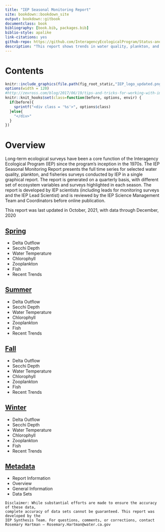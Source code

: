 ```yaml
--- 
title: "IEP Seasonal Monitoring Report"
site: bookdown::bookdown_site
output: bookdown::gitbook
documentclass: book
bibliography: [book.bib, packages.bib]
biblio-style: apalike
link-citations: yes
github-repo: https://github.com/InteragencyEcologicalProgram/Status-and-Trends
description: "This report shows trends in water quality, plankton, and fish across multiple IEP surveys."
---
```


# Contents

```r
knitr::include_graphics(file.path(fig_root_static,"IEP_logo_updated.png"))
options(width = 120)
#http://zevross.com/blog/2017/06/19/tips-and-tricks-for-working-with-images-and-figures-in-r-markdown-documents/#style-your-image-environment-with-css
knitr::knit_hooks$set(class=function(before, options, envir) {
  if(before){
    sprintf("<div class = '%s'>", options$class)
  }else{
    "</div>"
  }
})
```

# Overview {#index}

Long-term ecological surveys have been a core function of the Interagency Ecological Program (IEP) since the program’s inception in the 1970s. The IEP Seasonal Monitoring Report presents the full time series for selected water quality, plankton, and fisheries surveys conducted by IEP in a single graphical report.  The report is generated on a quarterly basis, with different set of ecosystem variables and surveys highlighted in each season. The report is developed by IEP scientists (including leads for monitoring surveys and the IEP Lead Scientist) and is reviewed by the IEP Science Management Team and Coordinators before online publication. 
 
This report was last updated in October, 2021, with data through December, 2020


<h2>[Spring](Spring.html)</h2>

  * Delta Outflow
  * Secchi Depth
  * Water Temperature
  * Chlorophyll
  * Zooplankton
  * Fish
  * Recent Trends

<h2>[Summer](Summer.html)</h2>

  * Delta Outflow
  * Secchi Depth
  * Water Temperature
  * Chlorophyll
  * Zooplankton
  * Fish
  * Recent Trends

<h2>[Fall](Fall.html)</h2>

  * Delta Outflow
  * Secchi Depth
  * Water Temperature
  * Chlorophyll
  * Zooplankton
  * Fish
  * Recent Trends

<h2>[Winter](Winter.html)</h2>

  * Delta Outflow
  * Secchi Depth
  * Water Temperature
  * Chlorophyll
  * Zooplankton
  * Fish
  * Recent Trends

<h2>[Metadata](metadata.html)</h2>

  * Report Information
  * Overview
  * General Information
  * Data Sets

```block
Disclaimer: While substantial efforts are made to ensure the accuracy of these data, 
complete accuracy of data sets cannot be guaranteed. This report was developed by the 
IEP Synthesis Team. For questions, comments, or corrections, contact 
Rosemary Hartman – Rosemary.Hartman@water.ca.gov
```


